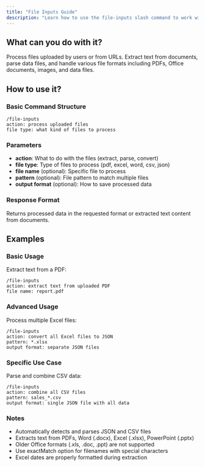 ```yaml
---
title: "File Inputs Guide"
description: "Learn how to use the file-inputs slash command to work with uploaded files"
---
```


## What can you do with it?

Process files uploaded by users or from URLs. Extract text from documents, parse data files, and handle various file formats including PDFs, Office documents, images, and data files.

## How to use it?

### Basic Command Structure
```
/file-inputs
action: process uploaded files
file type: what kind of files to process
```

### Parameters
- **action**: What to do with the files (extract, parse, convert)
- **file type**: Type of files to process (pdf, excel, word, csv, json)
- **file name** (optional): Specific file to process
- **pattern** (optional): File pattern to match multiple files
- **output format** (optional): How to save processed data

### Response Format
Returns processed data in the requested format or extracted text content from documents.

## Examples

### Basic Usage
Extract text from a PDF:
```
/file-inputs
action: extract text from uploaded PDF
file name: report.pdf
```

### Advanced Usage
Process multiple Excel files:
```
/file-inputs
action: convert all Excel files to JSON
pattern: *.xlsx
output format: separate JSON files
```

### Specific Use Case
Parse and combine CSV data:
```
/file-inputs
action: combine all CSV files
pattern: sales_*.csv
output format: single JSON file with all data
```

### Notes
- Automatically detects and parses JSON and CSV files
- Extracts text from PDFs, Word (.docx), Excel (.xlsx), PowerPoint (.pptx)
- Older Office formats (.xls, .doc, .ppt) are not supported
- Use exactMatch option for filenames with special characters
- Excel dates are properly formatted during extraction 